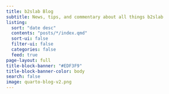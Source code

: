 ```yaml
---
title: b2slab Blog
subtitle: News, tips, and commentary about all things b2slab
listing:
  sort: "date desc"
  contents: "posts/*/index.qmd"
  sort-ui: false
  filter-ui: false
  categories: false
  feed: true
page-layout: full
title-block-banner: "#EDF3F9"
title-block-banner-color: body
search: false
image: quarto-blog-v2.png
---
```

